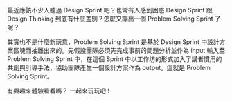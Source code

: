 最近應該不少人聽過 Design Sprint 吧？也常有人感到困惑 Design Sprint 跟 Design Thinking 到底有什麼差別？怎麼又蹦出一個 Problem Solving Sprint 了呢？

其實也不是什麼新玩意，Problem Solving Sprint 是基於 Design Sprint 中設計方案區塊而抽離出來的。先假設團隊必須先完成事前的問題分析並作為 input 輸入至 Problem Solving Sprint 中，在這個 Sprint 中以工作坊的形式加入了講者慣用的共創與引導手法，協助團隊產生一個設計方案作為 output。這就是 Problem Solving Sprint。

有興趣來體驗看看嗎？ 一起來玩玩吧 !
